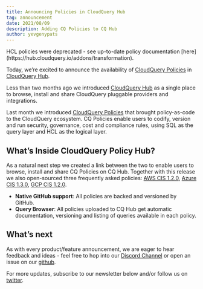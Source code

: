 ```yaml
---
title: Announcing Policies in CloudQuery Hub
tag: announcement
date: 2021/08/09
description: Adding CQ Policies to CQ Hub
author: yevgenypats
---
```



<BlogHeader/>

<Callout type="warning">
HCL policies were deprecated - see up-to-date policy documentation [here](https://hub.cloudquery.io/addons/transformation).
</Callout>

Today, we’re excited to announce the availability of [CloudQuery Policies](/blog/announcing-cloudquery-policies) in [CloudQuery Hub](https://hub.cloudquery.io/).

Less than two months ago we introduced [CloudQuery Hub](/blog/announcing-cloudquery-hub) as a single place to browse, install and share CloudQuery pluggable providers and integrations.

Last month we introduced [CloudQuery Policies](/blog/announcing-cloudquery-policies) that brought policy-as-code to the CloudQuery ecosystem. CQ Policies enable users to codify, version and run security, governance, cost and compliance rules, using SQL as the query layer and HCL as the logical layer.

## What’s Inside CloudQuery Policy Hub?

As a natural next step we created a link between the two to enable users to browse, install and share CQ Policies on CQ Hub. Together with this release we also open-sourced three frequently asked policies: [AWS CIS 1.2.0](https://github.com/cloudquery/cq-provider-aws/tree/main/policies/cis_v1.2.0), [Azure CIS 1.3.0](https://github.com/cloudquery/cq-provider-azure/tree/main/policies/cis_v1.3.0), [GCP CIS 1.2.0](https://github.com/cloudquery/cq-provider-gcp/tree/main/policies/cis_v1.2.0).

- **Native GitHub support**: All policies are backed and versioned by GitHub.
- **Query Browser**: All policies uploaded to CQ Hub get automatic documentation, versioning and listing of queries available in each policy.

## What’s next

As with every product/feature announcement, we are eager to hear feedback and ideas - feel free to hop into our [Discord Channel](https://www.cloudquery.io/discord) or open an issue on our [github](https://github.com/cloudquery/cloudquery).

For more updates, subscribe to our newsletter below and/or follow us on [twitter](https://twitter.com/cloudqueryio).
